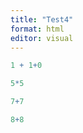 ```yaml
---
title: "Test4"
format: html
editor: visual
---
```


```r
1 + 1+0
```
```r
5*5
```

```r
7+7
```

```r
8+8
```

